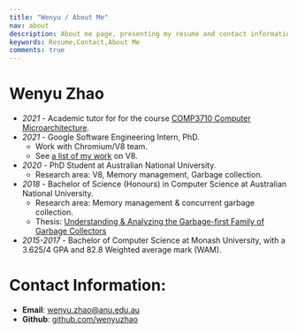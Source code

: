 ```yaml
---
title: "Wenyu / About Me"
nav: about
description: About me page, presenting my resume and contact information.
keywords: Resume,Contact,About Me
comments: true
---
```


# Wenyu Zhao

* *2021* - Academic tutor for for the course [COMP3710 Computer Microarchitecture](https://cs.anu.edu.au/courses/comp3710-uarch).
* *2021* - Google Software Engineering Intern, PhD.
  * Work with Chromium/V8 team.
  * See [a list of my work](https://chromium-review.googlesource.com/q/owner:%22Wenyu+Zhao%22) on V8.
* *2020* - PhD Student at Australian National University.
  * Research area: V8, Memory management, Garbage collection.
* *2018* - Bachelor of Science (Honours) in Computer Science at Australian National University.
  * Research area: Memory management & concurrent garbage collection.
  * Thesis: [Understanding & Analyzing the Garbage-first Family of Garbage Collectors](https://wenyuzhao.me/Honours-Thesis//thesis.pdf)
* *2015-2017* - Bachelor of Computer Science at Monash University, with a 3.625/4 GPA and 82.8 Weighted average mark (WAM).


# Contact Information:

* **Email**: [wenyu.zhao@anu.edu.au](mailto:wenyu.zhao@anu.edu.au "Email")
* **Github**: [github.com/wenyuzhao](https://github.com/wenyuzhao "GitHub")